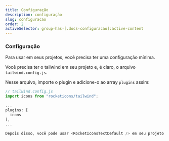```yaml
---
title: Configuração
description: configuração
slug: configuracao
order: 2
activeSelector: group-has-[.docs-configuracao]:active-content
---
```



### Configuração

Para usar <RocketIconsTextDefault /> em seus projetos, você precisa ter uma configuração mínima.

Você precisa ter o tailwind em seu projeto e, é claro, o arquivo `tailwind.config.js`.

Nesse arquivo, importe o plugin e adicione-o ao array `plugins` assim:

```js
// tailwind.config.js
import icons from "rocketicons/tailwind";

...
plugins: [
  icons
],
...

Depois disso, você pode usar <RocketIconsTextDefault /> em seu projeto.